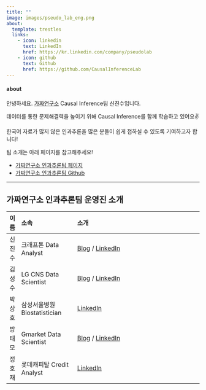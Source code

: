 ```yaml
---
title: ""
image: images/pseudo_lab_eng.png
about:
  template: trestles
  links:
    - icon: linkedin
      text: LinkedIn
      href: https://kr.linkedin.com/company/pseudolab
    - icon: github
      text: Github
      href: https://github.com/CausalInferenceLab
---
```


#### about

안녕하세요. [가짜연구소](https://pseudo-lab.com/Pseudo-Lab-c42db6652c1b45c3ba4bfe157c70cf09) Causal Inference팀 신진수입니다.

데이터를 통한 문제해결력을 높이기 위해 Causal Inference를 함께 학습하고 있어요✌️

한국어 자료가 많지 않은 인과추론을 많은 분들이 쉽게 접하실 수 있도록 기여하고자 합니다!

팀 소개는 아래 페이지를 참고해주세요!

- [가짜연구소 인과추론팀 페이지](https://pseudo-lab.com/6bbf03d9f11d4af687c0f03c6db39b1b) 
- [가짜연구소 인과추론팀 Github](https://causalinferencelab.github.io/)

------------------------------------------------------------------------

## 가짜연구소 인과추론팀 운영진 소개
| 이름   | 소속                                              | 소개                                                                                                             | 
|:-------|:--------------------------------------------------|:-----------------------------------------------------------------------------------------------------------------|
| 신진수 | 크래프톤 Data Analyst | [Blog](https://jinsooshin.tistory.com) / [LinkedIn](https://www.linkedin.com/in/jinsoo-shin-436060162) | 총괄 |
| 김성수 | LG CNS Data Scientist | [Blog](https://fenzhan.tistory.com/) / [LinkedIn](https://www.linkedin.com/in/%EC%84%B1%EC%88%98-%EA%B9%80-50825717b/) | 
| 박상호 | 삼성서울병원 Biostatistician | [LinkedIn](https://www.linkedin.com/in/sangho-park-4220aa22a/) |
| 방태모 | Gmarket Data Scientist | [Blog](https://www.taemobang.com/) / [LinkedIn](https://www.linkedin.com/in/taemo/) | 
| 정호재 | 롯데캐피탈 Credit Analyst | [LinkedIn](https://www.linkedin.com/in/wjdghwo/) |
